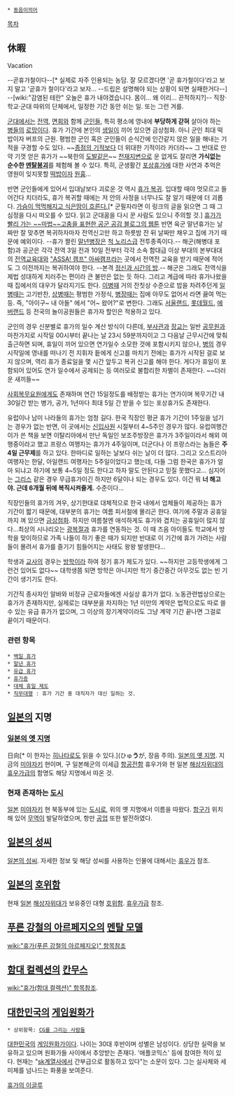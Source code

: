  * [[동음이의어]]

[[목차]]
== 休暇 ==
Vacation

--곧휴가철이다--[* 실제로 자주 인용되는 농담. 잘 모르겠다면 '곧 휴가철이다'라고 보지 말고 '곧휴가 철이다'라고 보자... --드립은 설명해야 되는 상황이 되면 실패한거다--]
--[wiki:"감염된 테란" 오늘은 휴가 내야겠습니다. 몸이… 왜 이리… 끈적하지?]--
직장·학교·군대 따위의 단체에서, 일정한 기간 동안 쉬는 일. 또는 그런 겨를. 

[[군대]]에서는 [[전역]], [[면회]]와 함께 [[군인]]들, 특히 평소에 영내에 '''부당하게 갇혀''' 살아야 하는 [[병]]들의 [[로망]]이다. 휴가 기간에 본인의 [[생일]]이 끼어 있으면 금상첨화. 아니 군인 최대 떡밥이자 버프의 근원. 평범한 군인 혹은 군인들이 순식간에 인간같지 않은 일을 해내는 기적을 구경할 수도 있다. ~~[[종점의 기적]]보다 더 위대한 기적이라 카더라~~ 그 반대로 만약 기껏 얻은 휴가가 ~~북한의 [[도발]]같은~~ [[천재지변]]으로 운 없게도 잘리면 '''가식없는 순수한 [[멘탈붕괴]]'''를 체험해 볼 수 있다. 특히, 군생활간 [[포상휴가]]에 대한 사연과 추억은 영원이 잊지못할 [[떡밥]]이자 [[원흉]]...

반면 군인들에게 있어서 입대날보다 괴로운 것 역시 [[휴가 복귀]]. 입대할 때야 멋모르고 들어간다 치더라도, 휴가 복귀할 때에는 저 안의 사정을 너무나도 잘 알기 때문에 더 괴롭다. [http://todayhumor.com/?humorbest_853220 가슴이 먹먹해지고 식은땀이 흐른다.][* 군필자라면 이 링크의 글을 읽으면 그 때 그 심정을 다시 떠오를 수 있다. 읽고 군대꿈을 다시 꾼 사람도 있으니 주의할 것.] [http://www.afplay.kr/1347 휴가가 빨리 가는 ~~마법~~고충을 표현한 공군 공감 블로그의 웹툰] 반면 육군 말년휴가는 날짜만 잘 맞추면 복귀하자마자 전역신고만 하고 하룻밤 잔 뒤 날짜만 채우고 집에 가기 때문에 예외이다. --휴가 짤린 [[말년병장]]은 [[척 노리스]]급 전투종족이다.-- 해군(해병대 포함)과 공군은 각각 전역 3일 전과 10일 전부터 각각 소속 함대급 이상 부대의 본부대대의 [[전역교육대]]와 [["ASSA! 캠프" 아싸캠프]]라는 곳에서 전역전 교육을 받기 때문에 적어도 그 이전까지는 복귀하여야 한다. --본격 [[정신과 시간의 방]].-- 해군은 그래도 전역식을 제법 성대하게 치러주는 편이라 큰 불만은 없는 듯 하다. 그리고 계급에 따라 휴가나왔을때 집에서의 대우가 달라지기도 한다. [[이병]]때 거의 잔칫상 수준으로 밥을 차려주던게 [[일병]]때는 고기반찬, [[상병]]때는 평범한 가정식, [[병장]]때는 집에 아무도 없어서 라면 끓여 먹는 등. 즉, "아이구~ 내 아들" 에서 "어~ 왔어?"로 변한다. 그래도 [[서울랜드]], [[롯데월드]], [[에버랜드]] 등 전국의 놀이공원들은 휴가자 할인은 적용하고 있다.

군인의 경우 신분별로 휴가의 일수 계산 방식이 다른데, [[부사관]]과 [[장교]]는 일반 [[공무원]]과 마찬가지로 시작일 00시부터 끝나는 날 23시 59분까지이고 그 다음날 근무시간에 맞춰 출근하면 되며, 휴일이 끼어 있으면 연가일수 소모한 것에 포함시키지 않으나, [[병]]의 경우 시작일에 영내를 떠나기 전 지휘자 듵에게 신고를 마치기 전에는 휴가가 시작된 걸로 보지 않으며, 역리 휴가 종료일을 몇 시간 앞두고 복귀 신고를 해야 한다. 게다가 휴일이 포함되어 있어도 연가 일수에서 공제되는 등 여러모로 불합리한 차별이 존재한다. ~~더러운 새끼들~~

[[사회복무요원]]에게도 존재하며 연간 15일정도를 배정받는 휴가는 연가이며 복무기간 내 30일간 받는 병가, 공가, 1년마다 최대 5일 간 받을 수 있는 포상휴가도 존재한다.

유럽이나 남미 나라들의 휴가는 엄청 길다. 한국 직장인 평균 휴가 기간이 1주일을 넘기는 경우가 없는 반면, 이 곳에서는 [[신입사원]] 시절부터 4~5주인 경우가 많다. 유럽여행간 이가 쓴 책을 보면 이탈리아에서 만난 독일인 보조주방장은 휴가가 3주일이라서 해외 여행중이라고 했고 프랑스 여행자는 휴가가 4주일이며, 더군다나 이 프랑스라는 놈들은 '''주 4일 근무제'''를 하고 있다. 한마디로 일하는 날보다 쉬는 날이 더 많다. 그리고 오스트리아 여행자는 한달, 아일랜드 여행자는 5주일이었다고 했는데, 다들 그럼 한국은 휴가가 얼마 되냐고 하기에 보통 4~5일 정도 한다고 하자 말도 안된다고 믿질 못했다고...
심지어는 [[그리스]] 같은 경우 무급휴가이긴 하지만 6달이나 되는 경우도 있다. 이건 뭐 '''너 해고야. 근데 6개월 뒤에 복직시켜줄게.''' 수준이다...

직장인들의 휴가의 겨우, 상기한대로 대체적으로 한국 내에서 업체들이 제공하는 휴가 기간이 짧기 때문에, 대부분의 휴가는 여름 피서철에 몰리곤 한다. 여기에 주말과 공휴일까지 껴 있으면 [[금상첨화]]. 하지만 여름철엔 애석하게도 휴가와 겹치는 공휴일이 많지 않다...최상의 시나리오는 [[광복절]]과 휴가를 연동하는 것. 이 때 즈음 아이들도 학교에서 방학을 맞이하므로 가족 나들이 하기 좋은 때가 되지만 반대로 이 기간에 휴가 가려는 사람들이 몰려서 휴가를 즐기기 힘들어지는 사태도 왕왕 발생한다...

학생과 [[교사]]의 경우는 [[방학]]이라 하여 정기 휴가 제도가 있다. ~~하지만 고등학생에게 그런건 있어도 없다~~ 대학생쯤 되면 방학은 아니지만 학기 중간중간 아무것도 없는 빈 기간이 생기기도 한다.

기간직 종사자인 알바와 비정규 근로자들에겐 사실상 휴가가 없다. 노동관련법상으로는 휴가가 존재하지만, 실제로는 대부분을 차지하는 1년 미만의 계약은 법적으로도 따로 쓸수 있는 유급 휴가가 없으며, 그 이상의 장기계약이라도 그냥 계약 기간 끝나면 그걸로 끝이기 때문이다.

=== 관련 항목 ===
 * [[백일 휴가]]
 * [[말년 휴가]]
 * [[유급 휴가]]
 * [[휴가증]]
 * [[대체 휴일 제도]]
 * [[직무대행]] : 휴가 기간 중 대직자가 대신 일하는 것.

== [[일본]]의 지명 ==
=== [[일본의 옛 지명]] ===
日向[* 이 한자는 [[히나타]]로도 읽을 수 있다.](ひゅ'''う'''が, 장음 주의). [[일본의 옛 지명]]. 지금의 [[미야자키]] 현이며, 구 일본해군의 이세급 [[항공전함]] 휴우가와 현 일본 [[해상자위대]]의 [[휴우가급]]의 함명도 해당 지명에서 따온 것.

=== 현재 존재하는 [[도시]] ===
[[일본]] [[미야자키]] 현 북동부에 있는 [[도시]]로, 위의 옛 지명에서 이름을 따왔다. [[항구]]가 위치해 있어 [[무역]]이 발달하였으며, 항만 [[공업]] 또한 발전하였다.

== [[일본의 성씨]] ==
[[일본의 성씨]]. 자세한 정보 및 해당 성씨를 사용하는 인물에 대해서는 [[휴우가]] 참조.

== [[일본]]의 [[호위함]] ==
현재 [[일본]] [[해상자위대]]가 보유중인 대형 [[호위함]]. [[휴우가급]] 참조.

== [[푸른 강철의 아르페지오]]의 [[멘탈 모델]] ==
[[wiki:"휴가(푸른 강철의 아르페지오)" 항목참조]]

== [[함대 컬렉션]]의 [[칸무스]] ==
[[wiki:"휴가(함대 컬렉션)" 항목참조]].

== [[대한민국]]의 [[게임원화가]] ==
 * 상위항목: [[CG를 그리는 사람들]]

[[대한민국]]의 [[게임원화가]]이다. 나이는 30대 후반이며 성별은 남성이다. 상당한 실력을 보유하고 있으며 원화가들 사이에서 추앙받는 존재다. '애플코믹스' 등에 참여한 적이 있다. 현재는 "[[sk]]계열사에서 간부급으로 활동하고 있다"는 소문이 있다. 그는 실사체와 세미체를 넘나드는 화풍을 보여준다.

[http://hyuga.egloos.com/ 휴가의 이글루]
